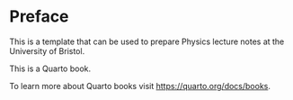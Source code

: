 # Preface {.unnumbered}

This is a template that can be used to prepare Physics lecture notes at the University of Bristol.

This is a Quarto book.

To learn more about Quarto books visit <https://quarto.org/docs/books>.
